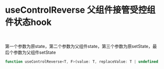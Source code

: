 
<Meta title='HOOKS | useControlReverse  父组件接管受控组件状态hook'  />

# useControlReverse  父组件接管受控组件状态hook

<br/>

第一个参数为原state，第二个参数为父组件state，第三个参数为原setState，最后个参数为父组件setState

```jsx
function useControlReverse<T, F>(value: T, replaceValue: T | undefined, setState: F, replaceSetState: F | undefined): [T, F]
```